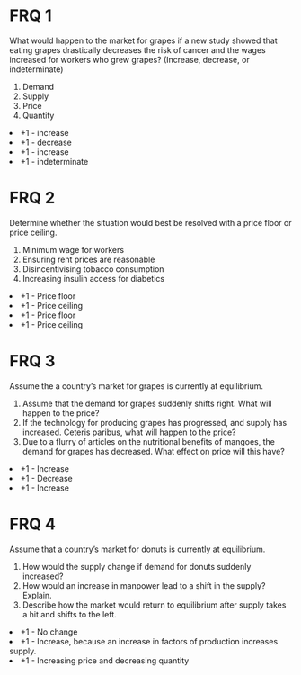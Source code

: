 # FRQ 1

What would happen to the market for grapes if a new study showed that eating grapes drastically decreases the risk of cancer and the wages increased for workers who grew grapes? (Increase, decrease, or indeterminate)

<ol className="alpha-list-mdx">
  <li> Demand </li>
  <li> Supply </li>
  <li> Price </li>
  <li> Quantity </li>
</ol>

<FRQ num={1} totalPoints={4}>
  <FRQCheck points={1}>
    <li>+1 - increase</li>
  </FRQCheck>
  <FRQCheck points={1}>
    <li>+1 - decrease</li>
  </FRQCheck>
  <FRQCheck points={1}>
    <li>+1 - increase</li>
  </FRQCheck>
  <FRQCheck points={1}>
    <li>+1 - indeterminate</li>
  </FRQCheck>
</FRQ>

# FRQ 2

Determine whether the situation would best be resolved with a price floor or price ceiling.

<ol className="alpha-list-mdx">
  <li> Minimum wage for workers </li>
  <li> Ensuring rent prices are reasonable </li>
  <li> Disincentivising tobacco consumption </li>
  <li> Increasing insulin access for diabetics </li>
</ol>

<FRQ num={2} totalPoints={4}>
  <FRQCheck points={1}>
    <li>+1 - Price floor</li>
  </FRQCheck>
  <FRQCheck points={1}>
    <li>+1 - Price ceiling</li>
  </FRQCheck>
  <FRQCheck points={1}>
    <li>+1 - Price floor</li>
  </FRQCheck>
  <FRQCheck points={1}>
    <li>+1 - Price ceiling</li>
  </FRQCheck>
</FRQ>

# FRQ 3

Assume the a country’s market for grapes is currently at equilibrium.

<ol className="alpha-list-mdx">
  <li>
    Assume that the demand for grapes suddenly shifts right. What will happen to
    the price?
  </li>
  <li>
    If the technology for producing grapes has progressed, and supply has
    increased. Ceteris paribus, what will happen to the price?
  </li>
  <li>
    Due to a flurry of articles on the nutritional benefits of mangoes, the
    demand for grapes has decreased. What effect on price will this have?
  </li>
</ol>

<FRQ num={3} totalPoints={3}>
  <FRQCheck points={1}>
    <li>+1 - Increase</li>
  </FRQCheck>
  <FRQCheck points={1}>
    <li>+1 - Decrease</li>
  </FRQCheck>
  <FRQCheck points={1}>
    <li>+1 - Increase</li>
  </FRQCheck>
</FRQ>

# FRQ 4

Assume that a country’s market for donuts is currently at equilibrium.

<ol className="alpha-list-mdx">
  <li>How would the supply change if demand for donuts suddenly increased?</li>
  <li>
    How would an increase in manpower lead to a shift in the supply? Explain.
  </li>
  <li>
    Describe how the market would return to equilibrium after supply takes a hit
    and shifts to the left.
  </li>
</ol>

<FRQ num={3} totalPoints={3}>
  <FRQCheck points={1}>
    <li>+1 - No change</li>
  </FRQCheck>
  <FRQCheck points={1}>
    <li>
      +1 - Increase, because an increase in factors of production increases
      supply.
    </li>
  </FRQCheck>
  <FRQCheck points={1}>
    <li>+1 - Increasing price and decreasing quantity</li>
  </FRQCheck>
</FRQ>
